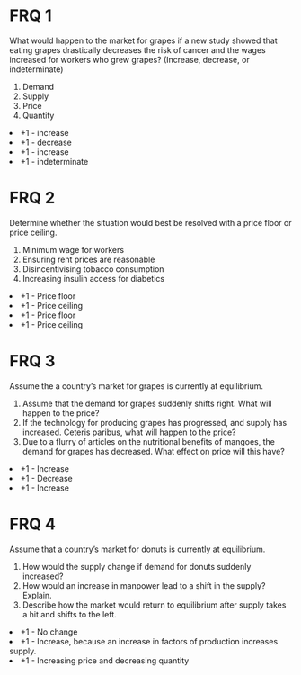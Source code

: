 # FRQ 1

What would happen to the market for grapes if a new study showed that eating grapes drastically decreases the risk of cancer and the wages increased for workers who grew grapes? (Increase, decrease, or indeterminate)

<ol className="alpha-list-mdx">
  <li> Demand </li>
  <li> Supply </li>
  <li> Price </li>
  <li> Quantity </li>
</ol>

<FRQ num={1} totalPoints={4}>
  <FRQCheck points={1}>
    <li>+1 - increase</li>
  </FRQCheck>
  <FRQCheck points={1}>
    <li>+1 - decrease</li>
  </FRQCheck>
  <FRQCheck points={1}>
    <li>+1 - increase</li>
  </FRQCheck>
  <FRQCheck points={1}>
    <li>+1 - indeterminate</li>
  </FRQCheck>
</FRQ>

# FRQ 2

Determine whether the situation would best be resolved with a price floor or price ceiling.

<ol className="alpha-list-mdx">
  <li> Minimum wage for workers </li>
  <li> Ensuring rent prices are reasonable </li>
  <li> Disincentivising tobacco consumption </li>
  <li> Increasing insulin access for diabetics </li>
</ol>

<FRQ num={2} totalPoints={4}>
  <FRQCheck points={1}>
    <li>+1 - Price floor</li>
  </FRQCheck>
  <FRQCheck points={1}>
    <li>+1 - Price ceiling</li>
  </FRQCheck>
  <FRQCheck points={1}>
    <li>+1 - Price floor</li>
  </FRQCheck>
  <FRQCheck points={1}>
    <li>+1 - Price ceiling</li>
  </FRQCheck>
</FRQ>

# FRQ 3

Assume the a country’s market for grapes is currently at equilibrium.

<ol className="alpha-list-mdx">
  <li>
    Assume that the demand for grapes suddenly shifts right. What will happen to
    the price?
  </li>
  <li>
    If the technology for producing grapes has progressed, and supply has
    increased. Ceteris paribus, what will happen to the price?
  </li>
  <li>
    Due to a flurry of articles on the nutritional benefits of mangoes, the
    demand for grapes has decreased. What effect on price will this have?
  </li>
</ol>

<FRQ num={3} totalPoints={3}>
  <FRQCheck points={1}>
    <li>+1 - Increase</li>
  </FRQCheck>
  <FRQCheck points={1}>
    <li>+1 - Decrease</li>
  </FRQCheck>
  <FRQCheck points={1}>
    <li>+1 - Increase</li>
  </FRQCheck>
</FRQ>

# FRQ 4

Assume that a country’s market for donuts is currently at equilibrium.

<ol className="alpha-list-mdx">
  <li>How would the supply change if demand for donuts suddenly increased?</li>
  <li>
    How would an increase in manpower lead to a shift in the supply? Explain.
  </li>
  <li>
    Describe how the market would return to equilibrium after supply takes a hit
    and shifts to the left.
  </li>
</ol>

<FRQ num={3} totalPoints={3}>
  <FRQCheck points={1}>
    <li>+1 - No change</li>
  </FRQCheck>
  <FRQCheck points={1}>
    <li>
      +1 - Increase, because an increase in factors of production increases
      supply.
    </li>
  </FRQCheck>
  <FRQCheck points={1}>
    <li>+1 - Increasing price and decreasing quantity</li>
  </FRQCheck>
</FRQ>
